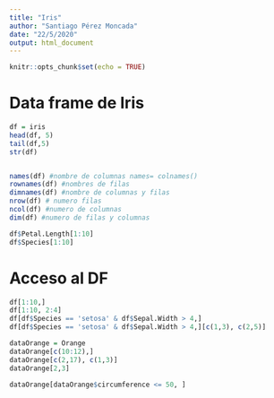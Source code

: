 ```yaml
---
title: "Iris"
author: "Santiago Pérez Moncada"
date: "22/5/2020"
output: html_document
---
```


```r
knitr::opts_chunk$set(echo = TRUE)
```

# Data frame de Iris
```r
df = iris
head(df, 5)
tail(df,5)
str(df)


names(df) #nombre de columnas names= colnames()
rownames(df) #nombres de filas
dimnames(df) #nombre de columnas y filas
nrow(df) # numero filas
ncol(df) #numero de columnas
dim(df) #numero de filas y columnas

df$Petal.Length[1:10]
df$Species[1:10]

```

# Acceso al DF
```r
df[1:10,]
df[1:10, 2:4]
df[df$Species == 'setosa' & df$Sepal.Width > 4,]
df[df$Species == 'setosa' & df$Sepal.Width > 4,][c(1,3), c(2,5)]
```

```r
dataOrange = Orange
dataOrange[c(10:12),]
dataOrange[c(2,17), c(1,3)]
dataOrange[2,3]

dataOrange[dataOrange$circumference <= 50, ]
```

